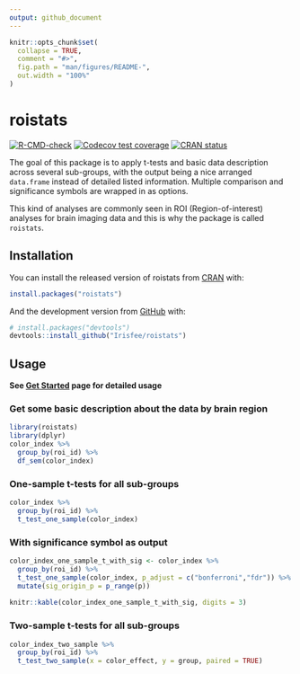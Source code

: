 ```yaml
---
output: github_document
---
```


<!-- README.md is generated from README.Rmd. Please edit that file -->

```r
knitr::opts_chunk$set(
  collapse = TRUE,
  comment = "#>",
  fig.path = "man/figures/README-",
  out.width = "100%"
)
```

# roistats

<!-- badges: start -->
[![R-CMD-check](https://github.com/Irisfee/roistats/workflows/R-CMD-check/badge.svg)](https://github.com/Irisfee/roistats/actions)
[![Codecov test coverage](https://codecov.io/gh/Irisfee/roistats/branch/main/graph/badge.svg)](https://codecov.io/gh/Irisfee/roistats?branch=main)
[![CRAN status](https://www.r-pkg.org/badges/version/roistats)](https://CRAN.R-project.org/package=roistats)
<!-- badges: end -->

The goal of this package is to apply t-tests and basic data description across several sub-groups, with the output being a nice arranged `data.frame` instead of detailed listed information. Multiple comparison and significance symbols are wrapped in as options. 

This kind of analyses are commonly seen in ROI (Region-of-interest) analyses for brain imaging data and this is why the package is called `roistats`.

## Installation

You can install the released version of roistats from [CRAN](https://CRAN.R-project.org) with:

``` r
install.packages("roistats")
```

And the development version from [GitHub](https://github.com/) with:

``` r
# install.packages("devtools")
devtools::install_github("Irisfee/roistats")
```

## Usage

**See [Get Started](https://irisfee.github.io/roistats/articles/get_started.html) page for detailed usage**

### Get some basic description about the data by brain region
```r
library(roistats)
library(dplyr)
color_index %>% 
  group_by(roi_id) %>%   
  df_sem(color_index) 
```

### One-sample t-tests for all sub-groups

```r
color_index %>% 
  group_by(roi_id) %>% 
  t_test_one_sample(color_index)
```

### With significance symbol as output

```r
color_index_one_sample_t_with_sig <- color_index %>% 
  group_by(roi_id) %>% 
  t_test_one_sample(color_index, p_adjust = c("bonferroni","fdr")) %>% 
  mutate(sig_origin_p = p_range(p))
  
knitr::kable(color_index_one_sample_t_with_sig, digits = 3)
```

### Two-sample t-tests for all sub-groups

```r
color_index_two_sample %>% 
  group_by(roi_id) %>% 
  t_test_two_sample(x = color_effect, y = group, paired = TRUE)
```
